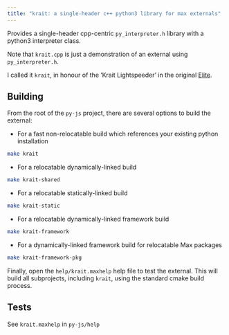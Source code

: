 ```yaml
---
title: "krait: a single-header c++ python3 library for max externals"
---
```


Provides a single-header cpp-centric `py_interpreter.h` library with a python3 interpreter class.

Note that `krait.cpp` is just a demonstration of an external using `py_interpreter.h`.

I called it `krait`, in honour of the 'Krait Lightspeeder' in the original [Elite](https://en.wikipedia.org/wiki/Elite_(video_game)).

## Building

From the root of the `py-js` project, there are several options to build the external:

- For a fast non-relocatable build which references your existing python installation

```sh
make krait
```

- For a relocatable dynamically-linked build

```sh
make krait-shared
```

- For a relocatable statically-linked build

```sh
make krait-static
```

- For a relocatable dynamically-linked framework build

```sh
make krait-framework
```

- For a dynamically-linked framework build for relocatable Max packages

```sh
make krait-framework-pkg
```

Finally, open the `help/krait.maxhelp` help file to test the external.
This will build all subprojects, including `krait`, using the standard cmake build process.

## Tests

See `krait.maxhelp` in `py-js/help`
